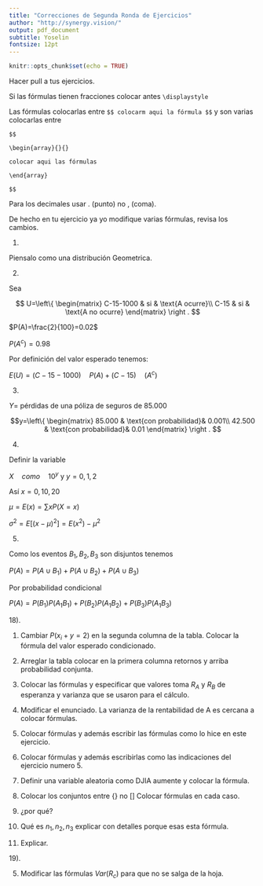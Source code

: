 ```yaml
---
title: "Correcciones de Segunda Ronda de Ejercicios"
author: "http://synergy.vision/"
output: pdf_document
subtitle: Yoselin
fontsize: 12pt
---
```


```r
knitr::opts_chunk$set(echo = TRUE)
```

Hacer pull a tus ejercicios.

Si las fórmulas tienen fracciones colocar antes `\displaystyle`

Las fórmulas colocarlas entre `$$ colocarm aqui la fórmula $$` y son varias colocarlas entre 

`$$`

`\begin{array}{}{}`

`colocar aqui las fórmulas`

`\end{array}`

`$$`

Para los decimales usar . (punto) no , (coma).

De hecho en tu ejercicio ya yo modifique varias fórmulas, revisa los cambios.

1. 

Piensalo como una distribución Geometrica.

2.

Sea 

$$
U=\left\{
\begin{matrix}
C-15-1000 & si & \text{A  ocurre}\\
C-15 & si & \text{A no ocurre}
\end{matrix}
\right .
$$


$P(A)=\frac{2}{100}=0.02$

$P(A^c)=0.98$

Por definición del valor esperado tenemos:

$E(U)=(C-15-1000)\quad P(A)+(C-15)\quad (A^c)$

3. 

$Y=$ pérdidas de una póliza de seguros de 85.000

$$y=\left\{
\begin{matrix}
85.000 & \text{con probabilidad}& 0.001\\
42.500 & \text{con probabilidad}& 0.01
\end{matrix}
\right .
$$

4. 

Definir la variable

$X \quad como\quad  10^y$ y $y={0,1,2}$

Así $x={0,10,20}$

$\mu=E(x)= \sum xP(X=x)$

$\sigma^2=E[(x-\mu)^2]=E(x^2)-\mu^2$

5. 

Como los eventos $B_1, B_2, B_3$ son disjuntos tenemos

$P(A)=P(A\cup B_1) + P(A\cup B_2) + P(A\cup B_3)$

Por probabilidad condicional

$P(A)= P(B_1)P(A_1B_1)+P(B_2)P(A_1B_2)+P(B_3)P(A_1B_3)$

18).

1. Cambiar $P(x_i+y=2)$ en la segunda columna de la tabla. Colocar la fórmula del valor esperado condicionado.

2. Arreglar la tabla colocar en la primera columna retornos y arriba probabilidad conjunta.

3. Colocar las fórmulas y especificar que valores toma $R_A$ y $R_B$ de esperanza y varianza que se usaron para el cálculo.

4. Modificar el enunciado. La varianza de la rentabilidad de A es cercana a colocar fórmulas.


5. Colocar fórmulas y además escribir las fórmulas como lo hice en este ejercicio.

6. Colocar fórmulas y además escribirlas como las indicaciones del ejercicio numero 5.

7. Definir una variable aleatoria como DJIA aumente y colocar la fórmula.

8. Colocar los conjuntos entre {} no []
Colocar fórmulas en cada caso.

9. ¿por qué?

10. Qué es $n_1,n_2,n_3$ explicar con detalles porque esas esta fórmula.

11. Explicar.

19).

5. Modificar las fórmulas $Var(R_c)$ para que no se salga de la hoja.
